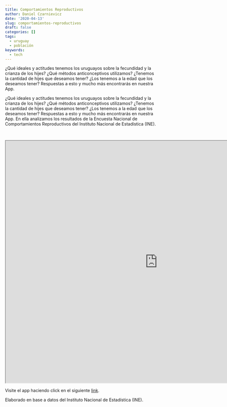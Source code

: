```yaml
---
title: Comportamientos Reproductivos
author: Daniel Czarnievicz
date: '2020-04-13'
slug: comportamientos-reproductivos
draft: false
categories: []
tags:
  - uruguay
  - población
keywords:
  - tech
---
```


¿Qué ideales y actitudes tenemos los uruguayos sobre la fecundidad y la crianza de los hijes? ¿Qué métodos anticonceptivos utilizamos? ¿Tenemos la cantidad de hijes que deseamos tener? ¿Los tenemos a la edad que los deseamos tener? Respuestas a esto y mucho más encontrarás en nuestra App.

<!--more-->

¿Qué ideales y actitudes tenemos los uruguayos sobre la fecundidad y la crianza de los hijes? ¿Qué métodos anticonceptivos utilizamos? ¿Tenemos la cantidad de hijes que deseamos tener? ¿Los tenemos a la edad que los deseamos tener? Respuestas a esto y mucho más encontrarás en nuestra App. En ella analizamos los resultados de la Encuesta Nacional de Comportamientos Reproductivos del Instituto Nacional de Estadística (INE).

<br>

<iframe src="https://daczarne.shinyapps.io/AppENCoR/" style="height:800px; width:1000px;" allowfullscreen></iframe>

Visite el app haciendo click en el siguiente [link](https://daczarne.shinyapps.io/AppENCoR/).

Elaborado en base a datos del Instituto Nacional de Estadística (INE).
